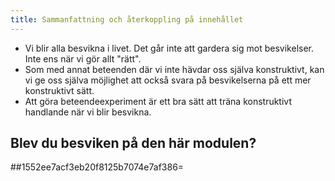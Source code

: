 ```yaml
---
title: Sammanfattning och återkoppling på innehållet
---
```


-   Vi blir alla besvikna i livet. Det går inte att gardera sig mot
    besvikelser. Inte ens när vi gör allt \"rätt\".
-   Som med annat beteenden där vi inte hävdar oss själva konstruktivt,
    kan vi ge oss själva möjlighet att också svara på besvikelserna på
    ett mer konstruktivt sätt.
-   Att göra beteendeexperiment är ett bra sätt att träna konstruktivt
    handlande när vi blir besvikna.

## Blev du besviken på den här modulen?

##1552ee7acf3eb20f8125b7074e7af386=
